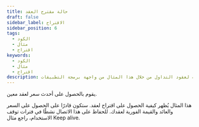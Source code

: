 ```yaml
---
title: حالة مقترح العقد
draft: false
sidebar_label: الاقتراح
sidebar_position: 6
tags:
  - الكود
  - مثال
  - اقتراح
keywords:
  - الكود
  - مثال
  - اقتراح
description: تعرف على كيفية تمييز السعر الفوري، والدفع، والقيمة الفورية لعقود التداول من خلال هذا المثال من واجهة برمجة التطبيقات.
---
```



يقوم بالحصول على أحدث سعر لعقد معين.

<SandboxIframe sandboxIframe={sandboxes.proposal}/>

هذا المثال يُظهر كيفية الحصول على اقتراح لعقد. ستكون قادرًا على الحصول على السعر والعائد والقيمة الفورية لعقدك. للحفاظ على هذا الاتصال نشطًا في فترات توقف الاستخدام، راجع مثال Keep alive.
